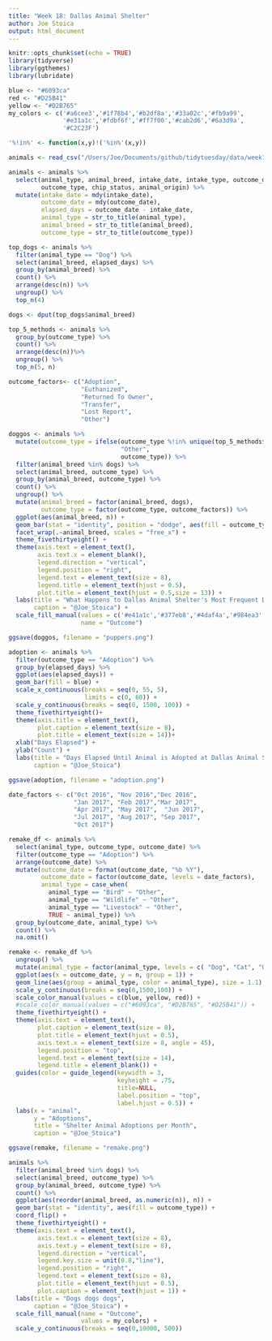 ```yaml
---
title: "Week 18: Dallas Animal Shelter"
author: Joe Stoica
output: html_document
---
```


```r
knitr::opts_chunk$set(echo = TRUE)
library(tidyverse)
library(ggthemes)
library(lubridate)

blue <- "#6093ca"
red <- "#D25B41"
yellow <- "#D2B765"
my_colors <- c('#a6cee3','#1f78b4','#b2df8a','#33a02c','#fb9a99',
               '#e31a1c','#fdbf6f','#ff7f00','#cab2d6','#6a3d9a',
               '#C2C23F')

'%!in%' <- function(x,y)!('%in%'(x,y))
```

```r
animals <- read_csv("/Users/Joe/Documents/github/tidytuesday/data/week18_dallas_animals.csv")

animals <- animals %>% 
  select(animal_type, animal_breed, intake_date, intake_type, outcome_date, 
         outcome_type, chip_status, animal_origin) %>% 
  mutate(intake_date = mdy(intake_date),
         outcome_date = mdy(outcome_date),
         elapsed_days = outcome_date - intake_date,
         animal_type = str_to_title(animal_type),
         animal_breed = str_to_title(animal_breed),
         outcome_type = str_to_title(outcome_type))
```

```r
top_dogs <- animals %>%
  filter(animal_type == "Dog") %>%
  select(animal_breed, elapsed_days) %>%
  group_by(animal_breed) %>% 
  count() %>% 
  arrange(desc(n)) %>% 
  ungroup() %>% 
  top_n(4) 

dogs <- dput(top_dogs$animal_breed)

top_5_methods <- animals %>%
  group_by(outcome_type) %>% 
  count() %>% 
  arrange(desc(n))%>%
  ungroup() %>% 
  top_n(5, n)

outcome_factors<- c("Adoption", 
                    "Euthanized",
                    "Returned To Owner",
                    "Transfer",
                    "Lost Report",
                    "Other")

doggos <- animals %>% 
  mutate(outcome_type = ifelse(outcome_type %!in% unique(top_5_methods$outcome_type), 
                               "Other", 
                               outcome_type)) %>% 
  filter(animal_breed %in% dogs) %>% 
  select(animal_breed, outcome_type) %>% 
  group_by(animal_breed, outcome_type) %>% 
  count() %>% 
  ungroup() %>% 
  mutate(animal_breed = factor(animal_breed, dogs),
         outcome_type = factor(outcome_type, outcome_factors)) %>% 
  ggplot(aes(animal_breed, n)) +
  geom_bar(stat = "identity", position = "dodge", aes(fill = outcome_type)) +
  facet_wrap(.~animal_breed, scales = "free_x") +
  theme_fivethirtyeight() + 
  theme(axis.text = element_text(),
        axis.text.x = element_blank(),
        legend.direction = "vertical",
        legend.position = "right",
        legend.text = element_text(size = 8),
        legend.title = element_text(hjust = 0.5),
        plot.title = element_text(hjust = 0.5,size = 13)) +
  labs(title = "What Happens to Dallas Animal Shelter's Most Frequent Dog Breeds?",
       caption = "@Joe_Stoica") + 
  scale_fill_manual(values = c('#e41a1c','#377eb8','#4daf4a','#984ea3','#ff7f00', "grey"),
                    name = "Outcome")

ggsave(doggos, filename = "puppers.png")
```

```r
adoption <- animals %>% 
  filter(outcome_type == "Adoption") %>% 
  group_by(elapsed_days) %>% 
  ggplot(aes(elapsed_days)) +
  geom_bar(fill = blue) +
  scale_x_continuous(breaks = seq(0, 55, 5),
                     limits = c(0, 60)) + 
  scale_y_continuous(breaks = seq(0, 1500, 100)) + 
  theme_fivethirtyeight()+
  theme(axis.title = element_text(),
        plot.caption = element_text(size = 8),
        plot.title = element_text(size = 14))+
  xlab("Days Elapsed") +
  ylab("Count") +
  labs(title = "Days Elapsed Until Animal is Adopted at Dallas Animal Shelter",
       caption = "@Joe_Stoica") 

ggsave(adoption, filename = "adoption.png")
```

```r
date_factors <- c("Oct 2016", "Nov 2016","Dec 2016", 
                  "Jan 2017", "Feb 2017","Mar 2017", 
                  "Apr 2017", "May 2017",  "Jun 2017",
                  "Jul 2017", "Aug 2017", "Sep 2017", 
                  "Oct 2017")

remake_df <- animals %>% 
  select(animal_type, outcome_type, outcome_date) %>% 
  filter(outcome_type == "Adoption") %>% 
  arrange(outcome_date) %>% 
  mutate(outcome_date = format(outcome_date, "%b %Y"),
         outcome_date = factor(outcome_date, levels = date_factors),
         animal_type = case_when(
           animal_type == "Bird" ~ "Other",
           animal_type == "Wildlife" ~ "Other",
           animal_type == "Livestock" ~ "Other",
           TRUE ~ animal_type)) %>% 
  group_by(outcome_date, animal_type) %>% 
  count() %>% 
  na.omit() 

remake <- remake_df %>% 
  ungroup() %>% 
  mutate(animal_type = factor(animal_type, levels = c( "Dog", "Cat", "Other"))) %>% 
  ggplot(aes(x = outcome_date, y = n, group = 1)) +
  geom_line(aes(group = animal_type, color = animal_type), size = 1.1) +
  scale_y_continuous(breaks = seq(0,1500,100)) +
  scale_color_manual(values = c(blue, yellow, red)) + 
  #scale_color_manual(values = c("#6093ca", "#D2B765", "#D25B41")) + 
  theme_fivethirtyeight() + 
  theme(axis.text = element_text(),
        plot.caption = element_text(size = 8),
        plot.title = element_text(hjust = 0.5),
        axis.text.x = element_text(size = 8, angle = 45),
        legend.position = "top",
        legend.text = element_text(size = 14),
        legend.title = element_blank()) +
  guides(color = guide_legend(keywidth = 3,
                              keyheight = .75, 
                              title=NULL, 
                              label.position = "top", 
                              label.hjust = 0.5)) +
  labs(x = "animal", 
       y = "Adoptions",
       title = "Shelter Animal Adoptions per Month", 
       caption = "@Joe_Stoica")

ggsave(remake, filename = "remake.png")
``` 


```r
animals %>% 
  filter(animal_breed %in% dogs) %>% 
  select(animal_breed, outcome_type) %>% 
  group_by(animal_breed, outcome_type) %>% 
  count() %>% 
  ggplot(aes(reorder(animal_breed, as.numeric(n)), n)) +
  geom_bar(stat = "identity", aes(fill = outcome_type)) +
  coord_flip() + 
  theme_fivethirtyeight() +
  theme(axis.text = element_text(),
        axis.text.x = element_text(size = 8),
        axis.text.y = element_text(size = 8), 
        legend.direction = "vertical",
        legend.key.size = unit(0.8,"line"),
        legend.position = "right",
        legend.text = element_text(size = 8),
        plot.title = element_text(hjust = 0.5),
        plot.caption = element_text(hjust = 1)) + 
  labs(title = "Dogs dogs dogs", 
       caption = "@Joe_Stoica") + 
  scale_fill_manual(name = "Outcome",
                    values = my_colors) + 
  scale_y_continuous(breaks = seq(0,10000, 500))
```
